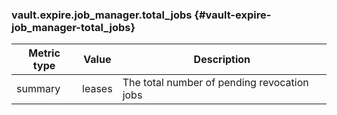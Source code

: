 ### vault.expire.job_manager.total_jobs {#vault-expire-job_manager-total_jobs}

Metric type | Value  | Description
----------- | ------ | -----------
summary     | leases | The total number of pending revocation jobs
